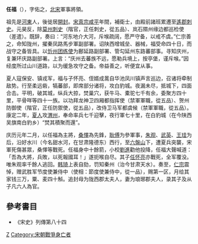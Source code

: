 {{primarysources|time=2009-06-03T02:12:08+00:00}}
'''任福'''（{{bd|981年||1041年||}}），字佑之，[[北宋|北宋]]軍事將領。

祖先是[[河東|河東]]人，後徙居[[開封|開封]]。[[宋真宗|宋真宗]][[咸平|咸平]]年間，補衛士，由殿前諸班累遷至[[遙郡|遙郡]][[刺史|刺史]]。元昊反，除[[莫州|莫州]][[刺史|刺史]]（階官，正任刺史，從五品）、岚石隰州缘边都巡检使（差遣）。既辞，奏曰：“河东地介大河，斥堠疏阔，愿严守备，以戒不虞。”仁宗善之，命知陇州，擢秦凤路馬步軍副部署。诏陕西增城垒、器械，福受命四十日，而战守之备皆具。以[[忻州|忻州]][[团练使|团练使]]为鄜延路副部署、管勾延州东路蕃部事。寻知庆州，复兼环庆路副部署。上言：“庆州去蕃族不远，愿勒兵境上，按亭堡，谨斥堠。”因经度所过山川道路，以为缓急攻守之备。帝益善之，听便宜从事。

夏人寇保安、镇戎军，福与子怀亮、侄婿成暠自华池凤川镇声言巡边，召诸将牵制敌势。行至柔远砦，犒蕃部，即席部分诸将，攻白豹城。夜漏未尽，抵城下，四面合击。平明，破其城，纵兵大掠，焚巢穴，获牛马、橐驼七千有余，委聚方四十里，平骨咩等四十一族。以功拜龙神卫四厢都指挥使（禁軍軍職，從五品）、贺州防御使（階官，正任防禦使，從五品），改侍卫马军都虞候（禁軍軍職，從五品）。康定二年，[[西夏|夏人]]攻[[渭州|渭州]]，奉命率兵七千迎擊，夜行軍七十里，在白豹城（在今陕西吴旗南白豹乡）“焚其積聚而還”。

庆历元年二月，以任福為主將，[[桑懌|桑懌]]為先鋒，[[耿傅|耿傅]]为參軍事，[[朱观|朱观]]、[[武英|武英]]、[[王珪|王珪]]为后，沿好水川（今名甜水河，在甘肃隆德东）西行，至[[六盤山|六盤山]]下，遭夏兵突襲，宋軍死傷甚眾，桑懌等戰死。任福身中十餘箭，小校[[劉進|劉進]]勸他投降，任福大聲喊道：「吾為大將，兵敗，以死報國耳！」遂扼喉自尽。其子[[任怀亮|任怀亮]]亦戰死，全军覆没。唯朱观率千餘人逃回。[[韩琦|韩琦]]上表自劾，罚知秦州（治今甘肃天水）。奏至，[[宋仁宗|仁宗]]震悼，赠武胜军节度使兼侍中（使相：節度使兼侍中，從一品），赐第一区，月给其家钱三万，粟、麦四十斛。追封母为陇西郡太夫人，妻为琅琊郡夫人，录其子及从子凡六人為官。

==參考書目==
* 《宋史》列傳第八十四

[[Category:宋朝軍事人物|Z]]
[[Category:宋朝戰爭身亡者|Category:宋朝戰爭身亡者]]